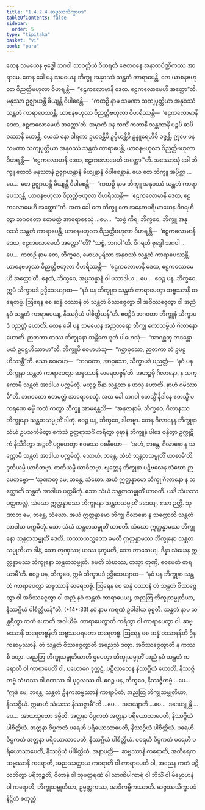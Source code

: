 ```yaml
---
title: "1.4.2.4 ဆဗ္ဗဿသိက္ခာပဒ"
tableOfContents: false
sidebar:
  order: 5
type: "tipitaka"
basket: "vi"
book: "para"
---
```



<DynamicBreadcrumb />

<Division number="557" book="para">

<Paragraph number="2135" book="para">
တေန သမယေန ဗုဒ္ဓေါ ဘဂဝါ သာဝတ္ထိယံ ဝိဟရတိ ဇေတဝနေ အနာထပိဏ္ဍိကဿ အာရာမေ. တေန ခေါ ပန သမယေန ဘိက္ခူ အနုဝဿံ သန္ထတံ ကာရာပေန္တိ. တေ ယာစနဗဟုလာ ဝိညတ္တိဗဟုလာ ဝိဟရန္တိ—  “ဧဠကလောမာနိ ဒေထ. ဧဠကလောမေဟိ အတ္ထော”တိ. မနုဿာ ဥဇ္ဈာယန္တိ ခိယျန္တိ ဝိပါစေန္တိ—  “ကထဉှိ နာမ သမဏာ သကျပုတ္တိယာ အနုဝဿံ သန္ထတံ ကာရာပေဿန္တိ, ယာစနဗဟုလာ ဝိညတ္တိဗဟုလာ ဝိဟရိဿန္တိ—  ‘ဧဠကလောမာနိ ဒေထ, ဧဠကလောမေဟိ အတ္ထော’တိ. အမှာကံ ပန သကိံ ကတာနိ သန္ထတာနိ ပဉ္စပိ ဆပိ ဝဿာနိ ဟောန္တိ, ယေသံ နော ဒါရကာ ဥဟဒန္တိပိ ဥမ္မိဟန္တိပိ ဥန္ဒူရေဟိပိ ခဇ္ဇန္တိ. ဣမေ ပန သမဏာ သကျပုတ္တိယာ အနုဝဿံ သန္ထတံ ကာရာပေန္တိ, ယာစနဗဟုလာ ဝိညတ္တိဗဟုလာ ဝိဟရန္တိ—  ‘ဧဠကလောမာနိ ဒေထ, ဧဠကလောမေဟိ အတ္ထော’”တိ.
</Paragraph>

<Paragraph number="2136" book="para">
အဿောသုံ ခေါ ဘိက္ခူ တေသံ မနုဿာနံ ဥဇ္ဈာယန္တာနံ ခိယျန္တာနံ ဝိပါစေန္တာနံ. ယေ တေ ဘိက္ခူ အပ္ပိစ္ဆာ …ပေ…  တေ ဥဇ္ဈာယန္တိ ခိယျန္တိ ဝိပါစေန္တိ—  “ကထဉှိ နာမ ဘိက္ခူ အနုဝဿံ သန္ထတံ ကာရာပေဿန္တိ, ယာစနဗဟုလာ ဝိညတ္တိဗဟုလာ ဝိဟရိဿန္တိ—  ‘ဧဠကလောမာနိ ဒေထ, ဧဠကလောမေဟိ အတ္ထော’”တိ.
</Paragraph>

<Paragraph number="2137" book="para">
အထ ခေါ တေ ဘိက္ခူ တေ အနေကပရိယာယေန ဝိဂရဟိတွာ ဘဂဝတော ဧတမတ္ထံ အာရောစေသုံ …ပေ…  “သစ္စံ ကိရ, ဘိက္ခဝေ, ဘိက္ခူ အနုဝဿံ သန္ထတံ ကာရာပေန္တိ, ယာစနဗဟုလာ ဝိညတ္တိဗဟုလာ ဝိဟရန္တိ—  ‘ဧဠကလောမာနိ ဒေထ, ဧဠကလောမေဟိ အတ္ထော’”တိ? “သစ္စံ, ဘဂဝါ”တိ. ဝိဂရဟိ ဗုဒ္ဓေါ ဘဂဝါ …ပေ…  ကထဉှိ နာမ တေ, ဘိက္ခဝေ, မောဃပုရိသာ အနုဝဿံ သန္ထတံ ကာရာပေဿန္တိ, ယာစနဗဟုလာ ဝိညတ္တိဗဟုလာ ဝိဟရိဿန္တိ—  ‘ဧဠကလောမာနိ ဒေထ, ဧဠကလောမေဟိ အတ္ထော’တိ. နေတံ, ဘိက္ခဝေ, အပ္ပသန္နာနံ ဝါ ပသာဒါယ …ပေ…  ဧဝဉ္စ ပန, ဘိက္ခဝေ, ဣမံ သိက္ခာပဒံ ဥဒ္ဒိသေယျာထ—
</Paragraph>

</Division>
<Division number="558" book="para">

<Paragraph number="2138" book="para">
<Emphasis>“နဝံ ပန ဘိက္ခုနာ သန္ထတံ ကာရာပေတွာ ဆဗ္ဗဿာနိ ဓာရေတဗ္ဗံ. ဩရေန စေ ဆန္နံ ဝဿာနံ တံ သန္ထတံ ဝိဿဇ္ဇေတွာ ဝါ အဝိဿဇ္ဇေတွာ ဝါ အညံ နဝံ သန္ထတံ ကာရာပေယျ, နိဿဂ္ဂိယံ ပါစိတ္တိယန်”</Emphasis>တိ.
</Paragraph>

<Paragraph number="2139" book="para">
ဧဝဉ္စိဒံ ဘဂဝတာ ဘိက္ခူနံ သိက္ခာပဒံ ပညတ္တံ ဟောတိ.
</Paragraph>

</Division>
<Division number="559" book="para">

<Paragraph number="2140" book="para">
တေန ခေါ ပန သမယေန အညတရော ဘိက္ခု ကောသမ္ဗိယံ ဂိလာနော ဟောတိ. ဉာတကာ တဿ ဘိက္ခုနော သန္တိကေ ဒူတံ ပါဟေသုံ—  “အာဂစ္ဆတု ဘဒန္တော မယံ ဥပဋ္ဌဟိဿာမာ”တိ. ဘိက္ခူပိ ဧဝမာဟံသု—  “ဂစ္ဆာဝုသော, ဉာတကာ တံ ဥပဋ္ဌဟိဿန္တီ”တိ. သော ဧဝမာဟ—  “ဘဂဝတာ, အာဝုသော, သိက္ခာပဒံ ပညတ္တံ—  ‘နဝံ ပန ဘိက္ခုနာ သန္ထတံ ကာရာပေတွာ ဆဗ္ဗဿာနိ ဓာရေတဗ္ဗန်’တိ. အဟဉ္စမှိ ဂိလာနော, န သက္ကောမိ သန္ထတံ အာဒါယ ပက္ကမိတုံ. မယှဉ္စ ဝိနာ သန္ထတာ န ဖာသု ဟောတိ. နာဟံ ဂမိဿာမီ”တိ. ဘဂဝတော ဧတမတ္ထံ အာရောစေသုံ.
</Paragraph>

<Paragraph number="2141" book="para">
အထ ခေါ ဘဂဝါ ဧတသ္မိံ နိဒါနေ ဧတသ္မိံ ပကရဏေ ဓမ္မိံ ကထံ ကတွာ ဘိက္ခူ အာမန္တေသိ—  “အနုဇာနာမိ, ဘိက္ခဝေ, ဂိလာနဿ ဘိက္ခုနော သန္ထတသမ္မုတိံ ဒါတုံ. ဧဝဉ္စ ပန, ဘိက္ခဝေ, ဒါတဗ္ဗာ. တေန ဂိလာနေန ဘိက္ခုနာ သံဃံ ဥပသင်္ကမိတွာ ဧကံသံ ဥတ္တရာသင်္ဂံ ကရိတွာ ဝုဍ္ဎာနံ ဘိက္ခူနံ ပါဒေ ဝန္ဒိတွာ ဥက္ကုဋိကံ နိသီဒိတွာ အဉ္ဇလိံ ပဂ္ဂဟေတွာ ဧဝမဿ ဝစနီယော—  ‘အဟံ, ဘန္တေ, ဂိလာနော န သက္ကောမိ သန္ထတံ အာဒါယ ပက္ကမိတုံ. သောဟံ, ဘန္တေ, သံဃံ သန္ထတသမ္မုတိံ ယာစာမီ’တိ. ဒုတိယမ္ပိ ယာစိတဗ္ဗာ. တတိယမ္ပိ ယာစိတဗ္ဗာ. ဗျတ္တေန ဘိက္ခုနာ ပဋိဗလေန သံဃော ဉာပေတဗ္ဗော—
</Paragraph>

</Division>
<Division number="560" book="para">

<Paragraph number="2142" book="para">
‘သုဏာတု မေ, ဘန္တေ, သံဃော. အယံ ဣတ္ထန္နာမော ဘိက္ခု ဂိလာနော န သက္ကောတိ သန္ထတံ အာဒါယ ပက္ကမိတုံ. သော သံဃံ သန္ထတသမ္မုတိံ ယာစတိ. ယဒိ သံဃဿ ပတ္တကလ္လံ, သံဃော ဣတ္ထန္နာမဿ ဘိက္ခုနော သန္ထတသမ္မုတိံ ဒဒေယျ. ဧသာ ဉတ္တိ.
</Paragraph>

<Paragraph number="2143" book="para">
သုဏာတု မေ, ဘန္တေ, သံဃော. အယံ ဣတ္ထန္နာမော ဘိက္ခု ဂိလာနော န သက္ကောတိ သန္ထတံ အာဒါယ ပက္ကမိတုံ. သော သံဃံ သန္ထတသမ္မုတိံ ယာစတိ. သံဃော ဣတ္ထန္နာမဿ ဘိက္ခုနော သန္ထတသမ္မုတိံ ဒေတိ. ယဿာယသ္မတော ခမတိ ဣတ္ထန္နာမဿ ဘိက္ခုနော သန္ထတသမ္မုတိယာ ဒါနံ, သော တုဏှဿ; ယဿ နက္ခမတိ, သော ဘာသေယျ.
</Paragraph>

<Paragraph number="2144" book="para">
ဒိန္နာ သံဃေန ဣတ္ထန္နာမဿ ဘိက္ခုနော သန္ထတသမ္မုတိ. ခမတိ သံဃဿ, တသ္မာ တုဏှီ, ဧဝမေတံ ဓာရယာမီ’တိ.
</Paragraph>

<Paragraph number="2145" book="para">
ဧဝဉ္စ ပန, ဘိက္ခဝေ, ဣမံ သိက္ခာပဒံ ဥဒ္ဒိသေယျာထ—
</Paragraph>

</Division>
<Division number="561" book="para">

<Paragraph number="2146" book="para">
<Emphasis>“နဝံ ပန ဘိက္ခုနာ သန္ထတံ ကာရာပေတွာ ဆဗ္ဗဿာနိ ဓာရေတဗ္ဗံ. ဩရေန စေ ဆန္နံ ဝဿာနံ တံ သန္ထတံ ဝိဿဇ္ဇေတွာ ဝါ အဝိဿဇ္ဇေတွာ ဝါ အညံ နဝံ သန္ထတံ ကာရာပေယျ, အညတြ ဘိက္ခုသမ္မုတိယာ, နိဿဂ္ဂိယံ ပါစိတ္တိယန်”</Emphasis>တိ. (*14*:<Emphasis>33</Emphasis>)
</Paragraph>

</Division>
<Division number="562" book="para">

<Paragraph number="2147" book="para">
<Emphasis>နဝံ</Emphasis> နာမ ကရဏံ ဥပါဒါယ ဝုစ္စတိ.
</Paragraph>

<Paragraph number="2148" book="para">
<Emphasis>သန္ထတံ</Emphasis> နာမ သန္ထရိတွာ ကတံ ဟောတိ အဝါယိမံ.
</Paragraph>

<Paragraph number="2149" book="para">
<Emphasis>ကာရာပေတွာ</Emphasis>တိ ကရိတွာ ဝါ ကာရာပေတွာ ဝါ.
</Paragraph>

<Paragraph number="2150" book="para">
<Emphasis>ဆဗ္ဗဿာနိ ဓာရေတဗ္ဗန်</Emphasis>တိ ဆဗ္ဗဿပရမတာ ဓာရေတဗ္ဗံ.
</Paragraph>

<Paragraph number="2151" book="para">
<Emphasis>ဩရေန စေ ဆန္နံ ဝဿာနန်</Emphasis>တိ ဦနကဆဗ္ဗဿာနိ.
</Paragraph>

<Paragraph number="2152" book="para">
<Emphasis>တံ သန္ထတံ ဝိဿဇ္ဇေတွာ</Emphasis>တိ အညေသံ ဒတွာ.
</Paragraph>

<Paragraph number="2153" book="para">
<Emphasis>အဝိဿဇ္ဇေတွာ</Emphasis>တိ န ကဿစိ ဒတွာ.
</Paragraph>

<Paragraph number="2154" book="para">
<Emphasis>အညတြ ဘိက္ခုသမ္မုတိယာ</Emphasis>တိ ဌပေတွာ ဘိက္ခုသမ္မုတိံ အညံ နဝံ သန္ထတံ ကရောတိ ဝါ ကာရာပေတိ ဝါ, ပယောဂေ ဒုက္ကဋံ. ပဋိလာဘေန နိဿဂ္ဂိယံ ဟောတိ. နိဿဇ္ဇိတဗ္ဗံ သံဃဿ ဝါ ဂဏဿ ဝါ ပုဂ္ဂလဿ ဝါ. ဧဝဉ္စ ပန, ဘိက္ခဝေ, နိဿဇ္ဇိတဗ္ဗံ …ပေ…  “ဣဒံ မေ, ဘန္တေ, သန္ထတံ ဦနကဆဗ္ဗဿာနိ ကာရာပိတံ, အညတြ ဘိက္ခုသမ္မုတိယာ, နိဿဂ္ဂိယံ. ဣမာဟံ သံဃဿ နိဿဇ္ဇာမီ”တိ …ပေ…  ဒဒေယျာတိ …ပေ…  ဒဒေယျုန္တိ …ပေ…  အာယသ္မတော ဒမ္မီတိ.
</Paragraph>

</Division>
<Division number="563" book="para">

<Paragraph number="2155" book="para">
အတ္တနာ ဝိပ္ပကတံ အတ္တနာ ပရိယောသာပေတိ, နိဿဂ္ဂိယံ ပါစိတ္တိယံ. အတ္တနာ ဝိပ္ပကတံ ပရေဟိ ပရိယောသာပေတိ, နိဿဂ္ဂိယံ ပါစိတ္တိယံ. ပရေဟိ ဝိပ္ပကတံ အတ္တနာ ပရိယောသာပေတိ, နိဿဂ္ဂိယံ ပါစိတ္တိယံ. ပရေဟိ ဝိပ္ပကတံ ပရေဟိ ပရိယောသာပေတိ, နိဿဂ္ဂိယံ ပါစိတ္တိယံ.
</Paragraph>

</Division>
<Division number="564" book="para">

<Paragraph number="2156" book="para">
အနာပတ္တိ—  ဆဗ္ဗဿာနိ ကရောတိ, အတိရေကဆဗ္ဗဿာနိ ကရောတိ, အညဿတ္ထာယ ကရောတိ ဝါ ကာရာပေတိ ဝါ, အညေန ကတံ ပဋိလဘိတွာ ပရိဘုဉ္ဇတိ, ဝိတာနံ ဝါ ဘူမတ္ထရဏံ ဝါ သာဏိပါကာရံ ဝါ ဘိသိံ ဝါ ဗိဗ္ဗောဟနံ ဝါ ကရောတိ, ဘိက္ခုသမ္မုတိယာ, ဥမ္မတ္တကဿ, အာဒိကမ္မိကဿာတိ.

</Paragraph>
</Division>

<Paragraph number="2157" type="center" book="para">
ဆဗ္ဗဿသိက္ခာပဒံ နိဋ္ဌိတံ စတုတ္ထံ.
</Paragraph>